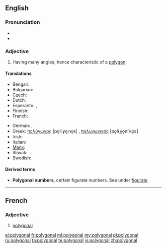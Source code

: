 ==English==

===Pronunciation===
* {{audio|en-us-polygonal.ogg|Audio (US)}}
* {{a|US}}

===Adjective===
{{en-adj|-}}

# Having many angles; hence characteristic of a [[polygon]].

====Translations====
{{trans-top|Having many angles}}
* Bengali: {{t|bn|বহুভুজাকৃতি}}
* Bulgarian: {{t|bg|многоъгълен|m|tr=mnogoŭgŭlen}}
* Czech: {{t|cs|mnohoúhelníkový}}
* Dutch: {{t|nl|veelhoekig}}
* Esperanto: {{t|eo|plurangula}}, {{t|eo|plurlatera}}
* Finnish: {{t|fi|monikulmainen}}
* French: {{t+|fr|polygonal}}
{{trans-mid}}
* German: {{t|de|mehreckig}}, {{t|de|vieleckig}}
* Greek: [[πολύγωνος]] [po̞ˈliɣo̞ˌno̞s] {{g|m}}, [[πολυγωνικός]] [po̞liˌɣo̞niˈko̞s] {{g|m}}
* Irish: {{t|ga|polagánach}}
* Italian: {{t|it|poligonale}}
* [[Manx]]: {{t|gv|yl-lhiatteeagh}}
* Slovak: {{t|sk|mnohouholníkový}}
* Swedish: {{t|sv|månghörnig}}
{{trans-bottom}}

====Derived terms====
* '''Polygonal numbers''', certain figurate numbers. See under [[figurate]]

----
==French==

===Adjective===
{{fr-adj|mp=polygonaux}}

# [[#English|polygonal]]

[[el:polygonal]]
[[fr:polygonal]]
[[ml:polygonal]]
[[my:polygonal]]
[[pl:polygonal]]
[[ru:polygonal]]
[[ta:polygonal]]
[[te:polygonal]]
[[vi:polygonal]]
[[zh:polygonal]]